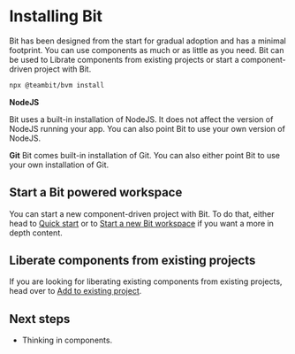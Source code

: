 
# Installing Bit

<Subtitle>Bit has been designed from the start for gradual adoption and has a minimal footprint. You can use components as much or as little as you need.
  Bit can be used to Librate components from existing projects or start a component-driven project with Bit.</Subtitle>

<!-- Installing Bit is recommended using [BVM](/docs/bvm/introduction), Bit's version manager.  -->

```bash
npx @teambit/bvm install
```
<!-- TODO: teambit.bit/blocks/installation -->
<!-- TODO: move to deeper dive -->
**NodeJS**

Bit uses a built-in installation of NodeJS. It does not affect the version of NodeJS running your app.
You can also point Bit to use your own version of NodeJS.
<!-- 
```bash
bit config nodejs_path /usr/local/bit/node
``` -->
<!-- TODO: gilad, add configuration to configure Bit to use your own -->

**Git**
Bit comes built-in installation of Git. You can also either point Bit to use your own installation of Git.

## Start a Bit powered workspace

You can start a new component-driven project with Bit. To do that, either head to [Quick start](/quick-start) or to 
[Start a new Bit workspace](/getting-started/installing-bit/start-bit-workspace) if you want a more in depth content.

## Liberate components from existing projects

If you are looking for liberating existing components from existing projects, head over to [Add to existing project](/getting-started/installing-bit/add-to-existing-project).

## Next steps

- Thinking in components.

